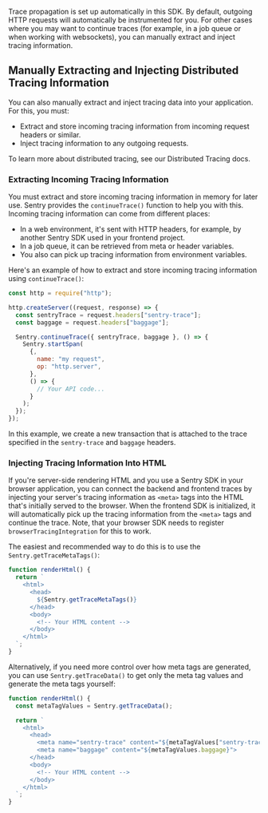 Trace propagation is set up automatically in this SDK. By default, outgoing HTTP requests will automatically be instrumented for you.
For other cases where you may want to continue traces (for example, in a job queue or when working with websockets), you can manually extract and inject tracing information.

<Expandable title="What is Distributed Tracing?">
  <PlatformContent includePath="distributed-tracing/explanation" />
</Expandable>

## Manually Extracting and Injecting Distributed Tracing Information

You can also manually extract and inject tracing data into your application. For this, you must:

- Extract and store incoming tracing information from incoming request headers or similar.
- Inject tracing information to any outgoing requests.

To learn more about distributed tracing, see our <PlatformLink to="/tracing/trace-propagation/">Distributed Tracing</PlatformLink> docs.

### Extracting Incoming Tracing Information

You must extract and store incoming tracing information in memory for later use. Sentry provides the `continueTrace()` function to help you with this. Incoming tracing information can come from different places:

- In a web environment, it's sent with HTTP headers, for example, by another Sentry SDK used in your frontend project.
- In a job queue, it can be retrieved from meta or header variables.
- You also can pick up tracing information from environment variables.

Here's an example of how to extract and store incoming tracing information using `continueTrace()`:

```javascript
const http = require("http");

http.createServer((request, response) => {
  const sentryTrace = request.headers["sentry-trace"];
  const baggage = request.headers["baggage"];

  Sentry.continueTrace({ sentryTrace, baggage }, () => {
    Sentry.startSpan(
      {,
        name: "my request",
        op: "http.server",
      },
      () => {
        // Your API code...
      }
    );
  });
});
```

In this example, we create a new transaction that is attached to the trace specified in the `sentry-trace` and `baggage` headers.

### Injecting Tracing Information Into HTML

If you're server-side rendering HTML and you use a Sentry SDK in your browser application, you can connect the backend and frontend traces by injecting your server's tracing information as `<meta>` tags into the HTML that's initially served to the browser. When the frontend SDK is initialized, it will automatically pick up the tracing information from the `<meta>` tags and continue the trace. Note, that your browser SDK needs to register `browserTracingIntegration` for this to work.

The easiest and recommended way to do this is to use the `Sentry.getTraceMetaTags()`:

```javascript {5} {filename:index.js}
function renderHtml() {
  return `
    <html>
      <head>
        ${Sentry.getTraceMetaTags()}
      </head>
      <body>
        <!-- Your HTML content -->
      </body>
    </html>
  `;
}
```

Alternatively, if you need more control over how meta tags are generated, you can use `Sentry.getTraceData()` to get only the meta tag values and generate the meta tags yourself:

```javascript {2, 7-8} {filename:index.js}
function renderHtml() {
  const metaTagValues = Sentry.getTraceData();

  return `
    <html>
      <head>
        <meta name="sentry-trace" content="${metaTagValues["sentry-trace"]}">
        <meta name="baggage" content="${metaTagValues.baggage}">
      </head>
      <body>
        <!-- Your HTML content -->
      </body>
    </html>
  `;
}
```